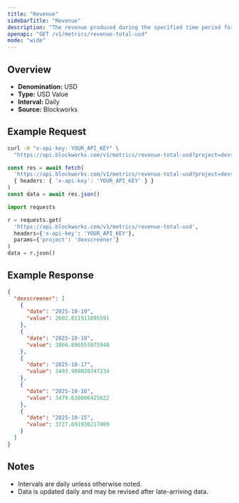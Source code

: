 ```yaml
---
title: "Revenue"
sidebarTitle: "Revenue"
description: "The revenue produced during the specified time period for given project."
openapi: "GET /v1/metrics/revenue-total-usd"
mode: "wide"
---
```


## Overview

- **Denomination:** USD
- **Type:** USD Value
- **Interval:** Daily
- **Source:** Blockworks

## Example Request

<CodeGroup>

```bash cURL
curl -H "x-api-key: YOUR_API_KEY" \
  "https://api.blockworks.com/v1/metrics/revenue-total-usd?project=dexscreener"
```

```typescript TypeScript
const res = await fetch(
  'https://api.blockworks.com/v1/metrics/revenue-total-usd?project=dexscreener',
  { headers: { 'x-api-key': 'YOUR_API_KEY' } }
)
const data = await res.json()
```

```python Python
import requests

r = requests.get(
  'https://api.blockworks.com/v1/metrics/revenue-total-usd',
  headers={'x-api-key': 'YOUR_API_KEY'},
  params={'project': 'dexscreener'}
)
data = r.json()
```

</CodeGroup>

## Example Response

```json
{
  "dexscreener": [
    {
      "date": "2025-10-19",
      "value": 2602.811911895591
    },
    {
      "date": "2025-10-18",
      "value": 3866.896553975948
    },
    {
      "date": "2025-10-17",
      "value": 3493.909020747234
    },
    {
      "date": "2025-10-16",
      "value": 3479.638606425622
    },
    {
      "date": "2025-10-15",
      "value": 3727.691930217889
    }
  ]
}
```

## Notes
- Intervals are daily unless otherwise noted.
- Data is updated daily and may be revised after late-arriving data.